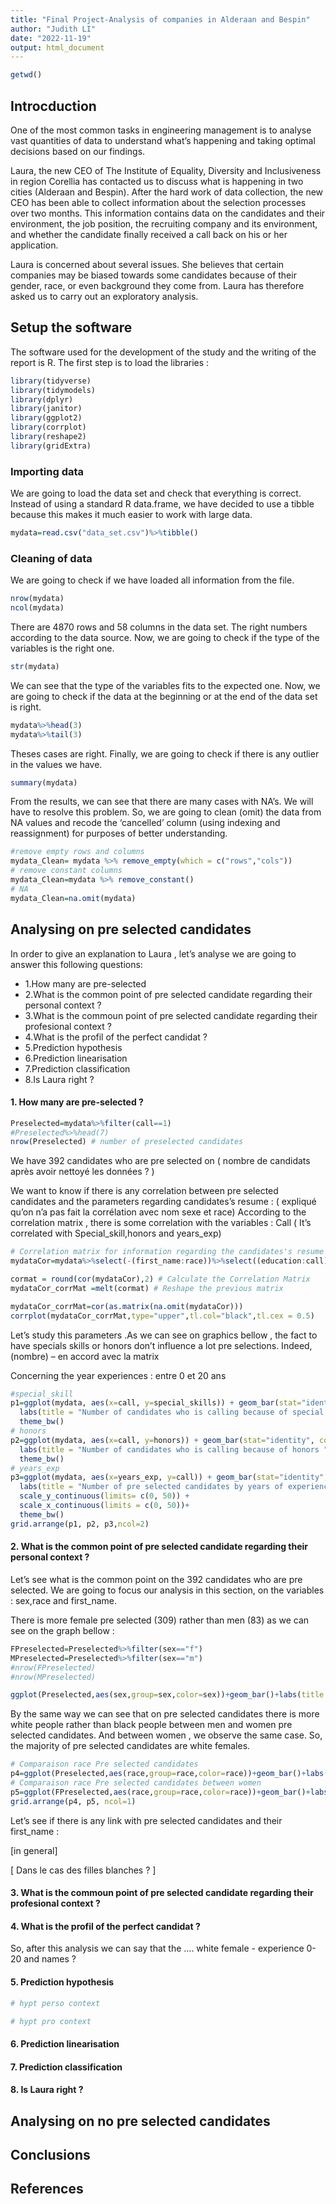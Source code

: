 ```yaml
---
title: "Final Project-Analysis of companies in Alderaan and Bespin"
author: "Judith LI"
date: "2022-11-19"
output: html_document
---
```


```r
getwd()
```

## Introcduction

One of the most common tasks in engineering management is to analyse vast quantities of data to understand what’s happening and taking optimal decisions based on our findings.

Laura, the new CEO of The Institute of Equality, Diversity and Inclusiveness in region Corellia has contacted us to discuss what is happening in two cities (Alderaan and Bespin). After the hard work of data collection, the new CEO has been able to collect information about the selection processes over two months. This information contains data on the candidates and their environment, the job position, the recruiting company and its environment, and whether the candidate finally received a call back on his or her application.

Laura is concerned about several issues. She believes that certain companies may be biased towards some candidates because of their gender, race, or even background they come from. Laura has therefore asked us to carry out an exploratory analysis.


## Setup the software 

The software used for the development of the study and the writing of the report is R. The first step is to load the libraries :

```r
library(tidyverse)
library(tidymodels)
library(dplyr)
library(janitor)
library(ggplot2)
library(corrplot)
library(reshape2)
library(gridExtra)
```

### Importing data 

We are going to load the data set and check that everything is correct. Instead of using a standard R data.frame, we have decided to use a tibble because this makes it much easier to work with large data. 

```r
mydata=read.csv("data_set.csv")%>%tibble()
```

### Cleaning of data 

We are going to check if we have loaded all information from the file.

```r
nrow(mydata)
ncol(mydata)
```

There are 4870 rows and 58 columns in the data set. The right numbers according to the data source. Now, we are going to check if the type of the variables is the right one.

```r
str(mydata)
```

We can see that the type of the variables fits to the expected one.
Now, we are going to check if the data at the beginning or at the end of the data set is right.

```r
mydata%>%head(3)
mydata%>%tail(3)
```

Theses cases are right.
Finally, we are going to check if there is any outlier in the values we have.

```r
summary(mydata)
```

From the results, we can see that there are many cases with NA’s. We will have to resolve this problem. So, we are going to clean (omit) the data from NA values and recode the ‘cancelled’ column (using indexing and reassignment) for purposes of better understanding.

```r
#remove empty rows and columns
mydata_Clean= mydata %>% remove_empty(which = c("rows","cols")) 
# remove constant columns
mydata_Clean=mydata %>% remove_constant()
# NA 
mydata_Clean=na.omit(mydata)
```


## Analysing on pre selected candidates 

In order to give an explanation to Laura , let's analyse we are going to answer this following questions: 

<ul>
  <li>1.How many are pre-selected </li>
  <li>2.What is the common point of pre selected candidate regarding their personal context ? </li>
  <li>3.What is the commoun point of pre selected candidate regarding their profesional context ? </li>
  <li>4.What is the profil of the perfect candidat ? </li>
  <li>5.Prediction hypothesis </li>
  <li>6.Prediction linearisation</li>
  <li>7.Prediction classification </li>
  <li>8.Is Laura right ?</li>
</ul>


#### 1. How many are pre-selected ? 

```r
Preselected=mydata%>%filter(call==1)
#Preselected%>%head(7)
nrow(Preselected) # number of preselected candidates
```

We have 392 candidates who are pre selected on ( nombre de candidats après avoir nettoyé les données ? )

We want to know if there is any correlation between pre selected candidates and the parameters regarding candidates's resume : ( expliqué qu'on n'a pas fait la corrélation avec nom sexe et race)
According to the correlation matrix , there is some correlation with the variables : Call ( It's correlated with Special_skill,honors and years_exp) 

```r
# Correlation matrix for information regarding the candidates's resume
mydataCor=mydata%>%select(-(first_name:race))%>%select((education:call))

cormat = round(cor(mydataCor),2) # Calculate the Correlation Matrix
mydataCor_corrMat =melt(cormat) # Reshape the previous matrix

mydataCor_corrMat=cor(as.matrix(na.omit(mydataCor)))
corrplot(mydataCor_corrMat,type="upper",tl.col="black",tl.cex = 0.5)
```

Let's study this parameters .As we can see on graphics bellow , the fact to have specials skills or honors don't influence a lot pre selections. Indeed, (nombre) -- en accord avec la matrix 

Concerning the year experiences : entre 0 et 20 ans 


```r
#special_skill
p1=ggplot(mydata, aes(x=call, y=special_skills)) + geom_bar(stat="identity", color="green4")+
  labs(title = "Number of candidates who is calling because of special skills ")+
  theme_bw()
# honors 
p2=ggplot(mydata, aes(x=call, y=honors)) + geom_bar(stat="identity", color="green4")+
  labs(title = "Number of candidates who is calling because of honors ")+
  theme_bw()
# years_exp 
p3=ggplot(mydata, aes(x=years_exp, y=call)) + geom_bar(stat="identity", color="green4")+
  labs(title = "Number of pre selected candidates by years of experience")+
  scale_y_continuous(limits= c(0, 50)) +
  scale_x_continuous(limits = c(0, 50))+
  theme_bw()
grid.arrange(p1, p2, p3,ncol=2)
```


#### 2. What is the common point of pre selected candidate regarding their personal context ? 

Let's see what is the common point on the 392 candidates who are pre selected. We are going to focus our analysis in this section, on the variables : sex,race and first_name.

There is more female pre selected (309) rather than men (83) as we can see on the graph bellow : 

```r
FPreselected=Preselected%>%filter(sex=="f")
MPreselected=Preselected%>%filter(sex=="m")
#nrow(FPreselected) 
#nrow(MPreselected)

ggplot(Preselected,aes(sex,group=sex,color=sex))+geom_bar()+labs(title = "Comparaison between pre selected men and female ")+theme_bw() 

```
By the same way we can see that on pre selected candidates there is more white people rather than black people between men and women pre selected candidates. And between women , we observe the same case. So, the majority of pre selected candidates are white females. 

```r
# Comparaison race Pre selected candidates
p4=ggplot(Preselected,aes(race,group=race,color=race))+geom_bar()+labs(title = "Comparaison race between pre selected candidates")+theme_bw()
# Comparaison race Pre selected candidates between women
p5=ggplot(FPreselected,aes(race,group=race,color=race))+geom_bar()+labs(title = "Comparaison race between womens pre selected candidates")+theme_bw()
grid.arrange(p4, p5, ncol=1)
```


Let's see if there is any link with pre selected candidates and their first_name : 

[in general]

[ Dans le cas des filles blanches ? ]


#### 3. What is the commoun point of pre selected candidate regarding their profesional context ? 

#### 4. What is the profil of the perfect candidat ? 

So, after this analysis we can say that the ....
white female - experience 0-20 and names ?

#### 5. Prediction hypothesis 

```r
# hypt perso context
```


```r
# hypt pro context
```


#### 6. Prediction linearisation

#### 7. Prediction classification 

#### 8. Is Laura right ?


## Analysing on no pre selected candidates 


## Conclusions

## References 

